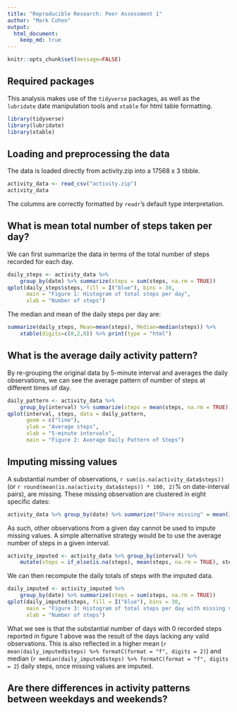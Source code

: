 ```yaml
---
title: "Reproducible Research: Peer Assessment 1"
author: "Mark Cohen"
output: 
  html_document:
    keep_md: true
---
```

```r
knitr::opts_chunk$set(message=FALSE)
```


## Required packages
This analysis makes use of the `tidyverse` packages, as well as the `lubridate` date manipulation tools and `xtable` for html table formatting.
```r
library(tidyverse)
library(lubridate)
library(xtable)
```


## Loading and preprocessing the data
The data is loaded directly from activity.zip into a 17568 x 3 tibble.
```r
activity_data <- read_csv("activity.zip")
activity_data
```
The columns are correctly formatted by `readr`'s default type interpretation.


## What is mean total number of steps taken per day?
We can first summarize the data in terms of the total number of steps recorded for each day.
```r
daily_steps <- activity_data %>%
    group_by(date) %>% summarize(steps = sum(steps, na.rm = TRUE))
qplot(daily_steps$steps, fill = I("blue"), bins = 30, 
      main = "Figure 1: Histogram of total steps per day", 
      xlab = "Number of steps")
```

The median and mean of the daily steps per day are:
```r
summarize(daily_steps, Mean=mean(steps), Median=median(steps)) %>% 
    xtable(digits=c(0,2,0)) %>% print(type = "html")
```


## What is the average daily activity pattern?
By re-grouping the original data by 5-minute interval and averages the daily observations, we can see the average pattern of number of steps at different times of day.
```r
daily_pattern <- activity_data %>%
    group_by(interval) %>% summarize(steps = mean(steps, na.rm = TRUE))
qplot(interval, steps, data = daily_pattern, 
      geom = c("line"), 
      ylab = "Average steps", 
      xlab = "5-minute intervals", 
      main = "Figure 2: Average Daily Pattern of Steps")
```



## Imputing missing values
A substantial number of observations, `r sum(is.na(activity_data$steps))` (or `r round(mean(is.na(activity_data$steps)) * 100, 2)`% on date-interval pairs), are missing. These missing observation are clustered in eight specific dates:
```r
activity_data %>% group_by(date) %>% summarize("Share missing" = mean(is.na(steps))) %>% filter("Share missing" > 0)
```

As such, other observations from a given day cannot be used to impute missing values. A simple alternative strategy would be to use the average number of steps in a given interval.
```r
activity_imputed <- activity_data %>% group_by(interval) %>% 
    mutate(steps = if_else(is.na(steps), mean(steps, na.rm = TRUE), steps))
```

We can then recompute the daily totals of steps with the imputed data.
```r
daily_imputed <- activity_imputed %>%
    group_by(date) %>% summarize(steps = sum(steps, na.rm = TRUE))
qplot(daily_imputed$steps, fill = I("blue"), bins = 30, 
      main = "Figure 3: Histogram of total steps per day with missing values imputed",
      xlab = "Number of steps")
```

What we see is that the substantial number of days with 0 recorded steps reported in figure 1 above was the result of the days lacking any valid observations. This is also reflected in a higher mean (`r mean(daily_imputed$steps) %>% formatC(format = "f", digits = 2)`) and median (`r median(daily_imputed$steps) %>% formatC(format = "f", digits = 2`) daily steps, once missing values are imputed.


## Are there differences in activity patterns between weekdays and weekends?


